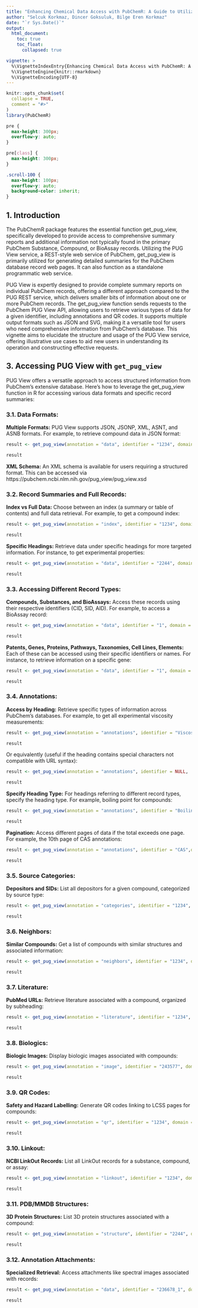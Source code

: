 ```yaml
---
title: "Enhancing Chemical Data Access with PubChemR: A Guide to Utilizing PUG View Service"
author: "Selcuk Korkmaz, Dincer Goksuluk, Bilge Eren Korkmaz"
date: "`r Sys.Date()`"
output: 
  html_document:
    toc: true
    toc_float:
      collapsed: true

vignette: >
  %\VignetteIndexEntry{Enhancing Chemical Data Access with PubChemR: A Guide to Utilizing PUG View Service}
  %\VignetteEngine{knitr::rmarkdown}
  %\VignetteEncoding{UTF-8}
---
```


```r
knitr::opts_chunk$set(
  collapse = TRUE,
  comment = "#>"
)
library(PubChemR)
```

```css
pre {
  max-height: 300px;
  overflow-y: auto;
}

pre[class] {
  max-height: 300px;
}
```

```css
.scroll-100 {
  max-height: 100px;
  overflow-y: auto;
  background-color: inherit;
}
```

## 1. Introduction

The PubChemR package features the essential function get_pug_view, specifically developed to provide access to comprehensive summary reports and additional information not typically found in the primary PubChem Substance, Compound, or BioAssay records. Utilizing the PUG View service, a REST-style web service of PubChem, get_pug_view is primarily utilized for generating detailed summaries for the PubChem database record web pages. It can also function as a standalone programmatic web service.

PUG View is expertly designed to provide complete summary reports on individual PubChem records, offering a different approach compared to the PUG REST service, which delivers smaller bits of information about one or more PubChem records. The get_pug_view function sends requests to the PubChem PUG View API, allowing users to retrieve various types of data for a given identifier, including annotations and QR codes. It supports multiple output formats such as JSON and SVG, making it a versatile tool for users who need comprehensive information from PubChem's database. This vignette aims to elucidate the structure and usage of the PUG View service, offering illustrative use cases to aid new users in understanding its operation and constructing effective requests.

## 3. Accessing PUG View with `get_pug_view`

PUG View offers a versatile approach to access structured information from PubChem's extensive database. Here's how to leverage the get_pug_view function in R for accessing various data formats and specific record summaries:

### 3.1. Data Formats:

**Multiple Formats:** PUG View supports JSON, JSONP, XML, ASNT, and ASNB formats. For example, to retrieve compound data in JSON format:

```r
result <- get_pug_view(annotation = "data", identifier = "1234", domain = "compound", output = "JSON")
```

```r
result
```

**XML Schema:** An XML schema is available for users requiring a structured format. This can be accessed via https://pubchem.ncbi.nlm.nih.gov/pug_view/pug_view.xsd

### 3.2. Record Summaries and Full Records:

**Index vs Full Data:** Choose between an index (a summary or table of contents) and full data retrieval. For example, to get a compound index:

```r
result <- get_pug_view(annotation = "index", identifier = "1234", domain = "compound", output = "JSON")
```

```r
result
```

**Specific Headings:** Retrieve data under specific headings for more targeted information. For instance, to get experimental properties:

```r
result <- get_pug_view(annotation = "data", identifier = "2244", domain = "compound", output = "JSON", heading = "Experimental Properties")
```

```r
result
```

### 3.3. Accessing Different Record Types:

**Compounds, Substances, and BioAssays:** Access these records using their respective identifiers (CID, SID, AID). For example, to access a BioAssay record:

```r
result <- get_pug_view(annotation = "data", identifier = "1", domain = "assay", output = "JSON")
```

```r
result
```

**Patents, Genes, Proteins, Pathways, Taxonomies, Cell Lines, Elements:** Each of these can be accessed using their specific identifiers or names. For instance, to retrieve information on a specific gene:

```r
result <- get_pug_view(annotation = "data", identifier = "1", domain = "gene", output = "JSON")
```

```r
result
```

### 3.4. Annotations:

**Access by Heading:** Retrieve specific types of information across PubChem's databases. For example, to get all experimental viscosity measurements:

```r
result <- get_pug_view(annotation = "annotations", identifier = "Viscosity",   domain = "heading", output = "JSON")
```

```r
result
```

Or equivalently (useful if the heading contains special characters not compatible with URL syntax):

```r
result <- get_pug_view(annotation = "annotations", identifier = NULL,   domain = "heading", output = "JSON", heading = "Viscosity")
```

```r
result
```


**Specify Heading Type:** For headings referring to different record types, specify the heading type. For example, boiling point for compounds:

```r
result <- get_pug_view(annotation = "annotations", identifier = "Boiling Point", domain = "heading", output = "XML", headingType = "Compound")
```

```r
result
```

**Pagination:** Access different pages of data if the total exceeds one page. For example, the 10th page of CAS annotations:

```r
result <- get_pug_view(annotation = "annotations", identifier = "CAS",domain = "heading", output = "JSON", page = "10")
```

```r
result
```

### 3.5. Source Categories:

**Depositors and SIDs:** List all depositors for a given compound, categorized by source type:

```r
result <- get_pug_view(annotation = "categories", identifier = "1234", domain = "compound", output = "JSON")
```

```r
result
```

### 3.6. Neighbors:

**Similar Compounds:** Get a list of compounds with similar structures and associated information:

```r
result <- get_pug_view(annotation = "neighbors", identifier = "1234", domain = "compound", output = "JSON")
```

```r
result
```

### 3.7. Literature:

**PubMed URLs:** Retrieve literature associated with a compound, organized by subheading:

```r
result <- get_pug_view(annotation = "literature", identifier = "1234", domain = "compound", output = "JSON")
```

```r
result
```

### 3.8. Biologics:

**Biologic Images:** Display biologic images associated with compounds:

```r
result <- get_pug_view(annotation = "image", identifier = "243577", domain = "biologic", output = "SVG")
```

```r
result
```

### 3.9. QR Codes:

**Safety and Hazard Labelling:** Generate QR codes linking to LCSS pages for compounds:

```r
result <- get_pug_view(annotation = "qr", identifier = "1234", domain = "compound", output = "SVG", qrSize = "short")
```

```r
result
```

### 3.10. Linkout:

**NCBI LinkOut Records:** List all LinkOut records for a substance, compound, or assay:

```r
result <- get_pug_view(annotation = "linkout", identifier = "1234", domain = "compound", output = "JSON")
```

```r
result
```

### 3.11. PDB/MMDB Structures:

**3D Protein Structures:** List 3D protein structures associated with a compound:

```r
result <- get_pug_view(annotation = "structure", identifier = "2244", domain = "compound", output = "JSON")
```

```r
result
```

### 3.12. Annotation Attachments:

**Specialized Retrieval:** Access attachments like spectral images associated with records:

```r
result <- get_pug_view(annotation = "data", identifier = "236678_1", domain = "key")
```

```r
result
```

